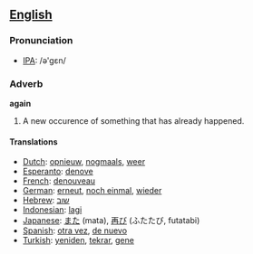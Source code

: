 ==[[English]]==
=== Pronunciation ===
*[[w:IPA|IPA]]: /ə'gɛn/

===Adverb===

'''again'''

#A new occurence of something that has already happened.

====Translations====
*[[Dutch]]: [[opnieuw]], [[nogmaals]], [[weer]]
*[[Esperanto]]: [[denove]]
*[[French]]: [[denouveau]]
*[[German]]: [[erneut]], [[noch einmal]], [[wieder]]
*[[Hebrew]]: [[שוב]]
*[[Indonesian]]: [[lagi]]
*[[Japanese]]: [[また]] (mata), [[再び]] (ふたたび, futatabi)
*[[Spanish]]: [[otra vez]], [[de nuevo]]
*[[Turkish]]: [[yeniden]], [[tekrar]], [[gene]]